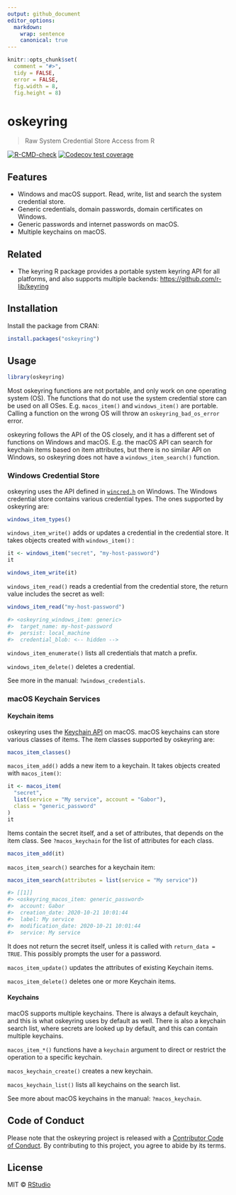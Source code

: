 ```yaml
---
output: github_document
editor_options:
  markdown:
    wrap: sentence
    canonical: true
---
```


```r
knitr::opts_chunk$set(
  comment = "#>",
  tidy = FALSE,
  error = FALSE,
  fig.width = 8,
  fig.height = 8)
```

# oskeyring

> Raw System Credential Store Access from R

<!-- badges: start -->
[![R-CMD-check](https://github.com/r-lib/oskeyring/actions/workflows/R-CMD-check.yaml/badge.svg)](https://github.com/r-lib/oskeyring/actions/workflows/R-CMD-check.yaml)
[![Codecov test coverage](https://codecov.io/gh/r-lib/oskeyring/branch/main/graph/badge.svg)](https://app.codecov.io/gh/r-lib/oskeyring?branch=main)
<!-- badges: end -->

## Features

-   Windows and macOS support. Read, write, list and search the system credential store.
-   Generic credentials, domain passwords, domain certificates on Windows.
-   Generic passwords and internet passwords on macOS.
-   Multiple keychains on macOS.

## Related

-   The keyring R package provides a portable system keyring API for all platforms, and also supports multiple backends: <https://github.com/r-lib/keyring>

## Installation

Install the package from CRAN:

```r
install.packages("oskeyring")
```

## Usage

```r
library(oskeyring)
```

Most oskeyring functions are not portable, and only work on one operating system (OS).
The functions that do not use the system credential store can be used on all OSes.
E.g. `macos_item()` and `windows_item()` are portable.
Calling a function on the wrong OS will throw an `oskeyring_bad_os_error` error.

oskeyring follows the API of the OS closely, and it has a different set of functions on Windows and macOS.
E.g. the macOS API can search for keychain items based on item attributes, but there is no similar API on Windows, so oskeyring does not have a `windows_item_search()` function.

### Windows Credential Store

oskeyring uses the API defined in [`wincred.h`](https://docs.microsoft.com/en-us/windows/win32/api/wincred/) on Windows.
The Windows credential store contains various credential types.
The ones supported by oskeyring are:

```r
windows_item_types()
```

`windows_item_write()` adds or updates a credential in the credential store.
It takes objects created with `windows_item()` :

```r
it <- windows_item("secret", "my-host-password")
it
```

``` r
windows_item_write(it)
```

`windows_item_read()` reads a credential from the credential store, the return value includes the secret as well:

``` r
windows_item_read("my-host-password")
```

``` r
#> <oskeyring_windows_item: generic>
#>  target_name: my-host-password
#>  persist: local_machine
#>  credential_blob: <-- hidden -->
```

`windows_item_enumerate()` lists all credentials that match a prefix.

`windows_item_delete()` deletes a credential.

See more in the manual: `?windows_credentials`.

### macOS Keychain Services

#### Keychain items

oskeyring uses the [Keychain API](https://developer.apple.com/documentation/security/keychain_services) on macOS.
macOS keychains can store various classes of items.
The item classes supported by oskeyring are:

```r
macos_item_classes()
```

`macos_item_add()` adds a new item to a keychain.
It takes objects created with `macos_item()`:

```r
it <- macos_item(
  "secret",
  list(service = "My service", account = "Gabor"),
  class = "generic_password"
)
it
```

Items contain the secret itself, and a set of attributes, that depends on the item class.
See `?macos_keychain` for the list of attributes for each class.

``` r
macos_item_add(it)
```

`macos_item_search()` searches for a keychain item:

``` r
macos_item_search(attributes = list(service = "My service"))
```

``` r
#> [[1]]
#> <oskeyring_macos_item: generic_password>
#>  account: Gabor
#>  creation_date: 2020-10-21 10:01:44
#>  label: My service
#>  modification_date: 2020-10-21 10:01:44
#>  service: My service
```

It does not return the secret itself, unless it is called with `return_data = TRUE`.
This possibly prompts the user for a password.

`macos_item_update()` updates the attributes of existing Keychain items.

`macos_item_delete()` deletes one or more Keychain items.

#### Keychains

macOS supports multiple keychains.
There is always a default keychain, and this is what oskeyring uses by default as well.
There is also a keychain search list, where secrets are looked up by default, and this can contain multiple keychains.

`macos_item_*()` functions have a `keychain` argument to direct or restrict the operation to a specific keychain.

`macos_keychain_create()` creates a new keychain.

`macos_keychain_list()` lists all keychains on the search list.

See more about macOS keychains in the manual: `?macos_keychain`.

## Code of Conduct

Please note that the oskeyring project is released with a
[Contributor Code of Conduct](https://r-lib.github.io/oskeyring/CODE_OF_CONDUCT.html).
By contributing to this project, you agree to abide by its terms.

## License

MIT © [RStudio](https://github.com/rstudio)
